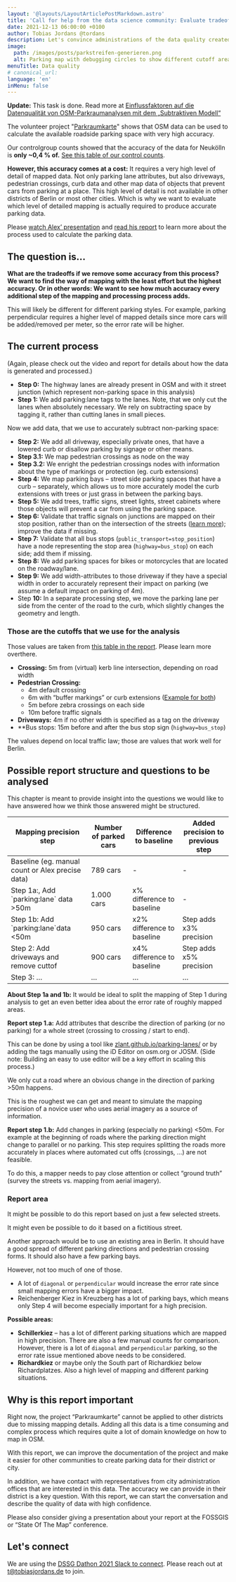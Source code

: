 ```yaml
---
layout: '@layouts/LayoutArticlePostMarkdown.astro'
title: 'Call for help from the data science community: Evaluate tradeoffs in data quality for mapping parking data in OSM'
date: 2021-12-13 06:00:00 +0100
author: Tobias Jordans @tordans
description: Let's convince administrations of the data quality created by the OSM community.
image:
  path: /images/posts/parkstreifen-generieren.png
  alt: Parking map with debugging circles to show different cutoff areas.
menuTitle: Data quality
# canonical_url:
language: 'en'
inMenu: false
---
```



<Notice colorClass="bg-green-100" className="mb-12 text-xl">

**Update:** This task is done. Read more at [Einflussfaktoren auf die Datenqualität von OSM-Parkraumanalysen mit dem „Subtraktiven Modell“](./2022-07-15-einflussfaktoren-datenqualitaet)

</Notice>

<ImageWrapper src="/images/posts/parkstreifen-generieren.png" alt="Parking map (OSM) with debugging circles to show different cutoff areas." />

The volunteer project "[Parkraumkarte](https://supaplexosm.github.io/strassenraumkarte-neukoelln/?map=parkingmap#17/52.47379/13.44164)" shows that OSM data can be used to calculate the available roadside parking space with very high accuracy.

Our controlgroup counts showed that the accuracy of the data for Neukölln is **only ~0,4 % of.** [See this table of our control counts](https://supaplexosm.github.io/strassenraumkarte-neukoelln/parkraumkarte/report#anhang-b-vergleich-interpolierter-und-gez%C3%A4hlter-stellpl%C3%A4tze-stra%C3%9Fenparken).

**However, this accuracy comes at a cost:** It requires a very high level of detail of mapped data. Not only parking lane attributes, but also driveways, pedestrian crossings, curb data and other map data of objects that prevent cars from parking at a place. This high level of detail is not available in other districts of Berlin or most other cities. Which is why we want to evaluate which level of detailed mapping is actually required to produce accurate parking data.

Please [watch Alex’ presentation](https://supaplexosm.github.io/strassenraumkarte-neukoelln/posts/2021-06-08-vortrag-fossgis) and [read his report](https://supaplexosm.github.io/strassenraumkarte-neukoelln/parkraumkarte/report) to learn more about the process used to calculate the parking data.

## The question is…

**What are the tradeoffs if we remove some accuracy from this process? We want to find the way of mapping with the least effort but the highest accuracy. Or in other words: We want to see how much accuracy every additional step of the mapping and processing process adds.**

This will likely be different for different parking styles. For example, parking perpendicular requires a higher level of mapped details since more cars will be added/removed per meter, so the error rate will be higher.

## The current process

(Again, please check out the video and report for details about how the data is generated and processed.)

- **Step 0:** The highway lanes are already present in OSM and with it street junction (which represent non-parking space in this analysis)
- **Step 1:** We add parking:lane tags to the lanes. Note, that we only cut the lanes when absolutely necessary. We rely on subtracting space by tagging it, rather than cutting lanes in small pieces.

Now we add data, that we use to accurately subtract non-parking space:

- **Step 2:** We add all driveway, especially private ones, that have a lowered curb or disallow parking by signage or other means.
- **Step 3.1:** We map pedestrian crossings as node on the way
- **Step 3.2:** We enright the pedestrian crossings nodes with information about the type of markings or protection (eg. curb extensions)
- **Step 4:** We map parking bays – street side parking spaces that have a curb – separately, which allows us to more accurately model the curb extensions with trees or just grass in between the parking bays.
- **Step 5:** We add trees, traffic signs, street lights, street cabinets where those objects will prevent a car from using the parking space.
- **Step 6:** Validate that traffic signals on junctions are mapped on their stop position, rather than on the intersection of the streets ([learn more](https://wiki.openstreetmap.org/wiki/DE:Tag:highway%3Dtraffic_signals)); improve the data if missing.
- **Step 7:** Validate that all bus stops (`public_transport=stop_position`) have a node representing the stop area (`highway=bus_stop`) on each side; add them if missing.
- **Step 8:** We add parking spaces for bikes or motorcycles that are located on the roadway/lane.
- **Step 9:** We add width-attributes to those driveway if they have a special width in order to accurately represent their impact on parking (we assume a default impact on parking of 4m).
- Step **10:** In a separate processing step, we move the parking lane per side from the center of the road to the curb, which slightly changes the geometry and length.

### Those are the cutoffs that we use for the analysis

Those values are taken from [this table in the report](https://supaplexosm.github.io/strassenraumkarte-neukoelln/parkraumkarte/report#24-datenverarbeitung-zur-modellierung-des-stra%C3%9Fenparkens). Please learn more overthere.

- **Crossing:** 5m from (virtual) kerb line intersection, depending on road width
- **Pedestrian Crossing:**
  - 4m default crossing
  - 6m with “buffer markings” or curb extensions ([Example for both](https://supaplexosm.github.io/strassenraumkarte-neukoelln/?map=micromap#20/52.48057/13.43204))
  - 5m before zebra crossings on each side
  - 10m before traffic signals
- **Driveways:** 4m if no other width is specified as a tag on the driveway
- \*\*Bus stops: 15m before and after the bus stop sign (`highway=bus_stop`)

The values depend on local traffic law; those are values that work well for Berlin.

<ImageWrapper src="/images/posts/parkstreifen-generieren.png" alt="Parking map (OSM) with debugging circles to show different cutoff areas." caption="Screenshot of the parking map with debugging circles to show different cutoff areas." />

## Possible report structure and questions to be analysed

This chapter is meant to provide insight into the questions we would like to have answered how we think those answered might be structured.

<div class="border-t border-b">

| Mapping precision step                           | Number of parked cars | Difference to baseline     | Added precision to previous step |
| ------------------------------------------------ | --------------------- | -------------------------- | -------------------------------- |
| Baseline (eg. manual count or Alex precise data) | 789 cars              | \-                         | \-                               |
| Step 1a:, Add \`parking:lane\` data &gt;50m         | 1.000 cars            | x% difference to baseline  | \-                               |
| Step 1b: Add \`parking:lane\`data &lt;50m           | 950 cars              | x2% difference to baseline | Step adds x3% precision          |
| Step 2: Add driveways and remove cuttof          | 900 cars              | x4% difference to baseline | Step adds x5% precision          |
| Step 3: …                                        | …                     | …                          | …                                |

</div>

**About Step 1a and 1b:** It would be ideal to split the mapping of Step 1 during analysis to get an even better idea about the error rate of roughly mapped areas.

**Report step 1.a:** Add attributes that describe the direction of parking (or no parking) for a whole street (crossing to crossing / start to end).

This can be done by using a tool like [zlant.github.io/parking-lanes/](https://zlant.github.io/parking-lanes/#17/52.47906/13.42876) or by adding the tags manually using the iD Editor on osm.org or JOSM. (Side note: Building an easy to use editor will be a key effort in scaling this process.)

We only cut a road where an obvious change in the direction of parking &gt;50m happens.

This is the roughest we can get and meant to simulate the mapping precision of a novice user who uses aerial imagery as a source of information.

**Report step 1.b:** Add changes in parking (especially no parking) &lt;50m. For example at the beginning of roads where the parking direction might change to parallel or no parking. This step requires splitting the roads more accurately in places where automated cut offs (crossings, …) are not feasible.

To do this, a mapper needs to pay close attention or collect “ground truth” (survey the streets vs. mapping from aerial imagery).

### Report area

It might be possible to do this report based on just a few selected streets.

It might even be possible to do it based on a fictitious street.

Another approach would be to use an existing area in Berlin. It should have a good spread of different parking directions and pedestrian crossing forms. It should also have a few parking bays.

However, not too much of one of those.

- A lot of `diagonal` or `perpendicular` would increase the error rate since small mapping errors have a bigger impact.
- Reichenberger Kiez in Kreuzberg has a lot of parking bays, which means only Step 4 will become especially important for a high precision.

**Possible areas:**

- **Schillerkiez** – has a lot of different parking situations which are mapped in high precision. There are also a few manual counts for comparison. However, there is a lot of `diagonal` and `perpendicular` parking, so the error rate issue mentioned above needs to be considered.
- **Richardkiez** or maybe only the South part of Richardkiez below Richardplatzes. Also a high level of mapping and different parking situations.

## Why is this report important

Right now, the project “Parkraumkarte” cannot be applied to other districts due to missing mapping details. Adding all this data is a time consuming and complex process which requires quite a lot of domain knowledge on how to map in OSM.

With this report, we can improve the documentation of the project and make it easier for other communities to create parking data for their district or city.

In addition, we have contact with representatives from city administration offices that are interested in this data. The accuracy we can provide in their district is a key question. With this report, we can start the conversation and describe the quality of data with high confidence.

Please also consider giving a presentation about your report at the FOSSGIS or “State Of The Map” conference.

## Let's connect

We are using the [DSSG Dathon 2021 Slack to connect](https://dssgdatathon2021.slack.com/archives/C02KRJGTFGF). Please reach out at [t@tobiasjordans.de](mailto:t@tobiasjordans.de) to join.
